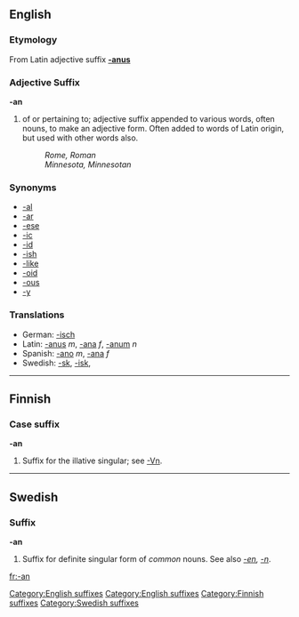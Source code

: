 ==English==
===Etymology===
From Latin adjective suffix '''[[-anus]]'''
===Adjective Suffix===
[[Category:English suffixes]]
'''-an'''

# of or pertaining to; adjective suffix appended to various words, often nouns, to make an adjective form.  Often added to words of Latin origin, but used with other words also.
#: ''Rome, Roman''
#: ''Minnesota, Minnesotan''

===Synonyms===
*[[-al]]
*[[-ar]]
*[[-ese]]
*[[-ic]]
*[[-id]]
*[[-ish]]
*[[-like]]
*[[-oid]]
*[[-ous]]
*[[-y]]

===Translations===
*German: [[-isch]]
*Latin: [[-anus]] ''m'', [[-ana]] ''f'', [[-anum]] ''n''
*Spanish: [[-ano]] ''m'', [[-ana]] ''f''
*Swedish: [[-sk]], [[-isk]], 

----
==Finnish==

===Case suffix===
'''-an'''

# Suffix for the illative singular; see [[-Vn]].

----
==Swedish==
===Suffix===
'''-an'''

#Suffix for definite singular form of ''common'' nouns. See also ''[[-en]], [[-n]]''.

[[fr:-an]]
[[Category:English suffixes]]
[[Category:Finnish suffixes]]
[[Category:Swedish suffixes]]